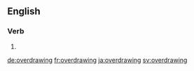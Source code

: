 ==English==

===Verb===
{{head|en}}

# {{present participle of|overdraw|lang=en}}

[[de:overdrawing]]
[[fr:overdrawing]]
[[ja:overdrawing]]
[[sv:overdrawing]]